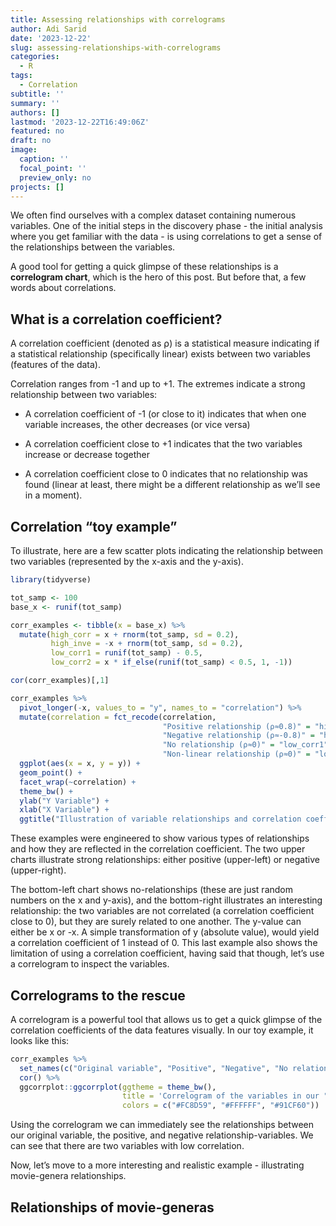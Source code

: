 ```yaml
---
title: Assessing relationships with correlograms
author: Adi Sarid
date: '2023-12-22'
slug: assessing-relationships-with-correlograms
categories:
  - R
tags:
  - Correlation
subtitle: ''
summary: ''
authors: []
lastmod: '2023-12-22T16:49:06Z'
featured: no
draft: no
image:
  caption: ''
  focal_point: ''
  preview_only: no
projects: []
---
```


We often find ourselves with a complex dataset containing numerous variables. 
One of the initial steps in the discovery phase - the initial analysis where 
you get familiar with the data - is using correlations to get a sense of the 
relationships between the variables.

A good tool for getting a quick glimpse of these relationships is a 
**correlogram chart**, which is the hero of this post. But before that, 
a few words about correlations.

## What is a correlation coefficient?

A correlation coefficient (denoted as ⍴) is a statistical measure indicating if 
a statistical relationship (specifically linear) exists between two variables 
(features of the data). 

Correlation ranges from -1 and up to +1. 
The extremes indicate a strong relationship between two variables: 

   * A correlation coefficient of -1 (or close to it) indicates that when one 
   variable increases, the other decreases (or vice versa)

   * A correlation coefficient close to +1 indicates that the 
   two variables increase or decrease together

   * A correlation coefficient close to 0 indicates that no 
   relationship was found (linear at least, there might be a different 
   relationship as we'll see in a moment).

## Correlation "toy example"

To illustrate, here are a few scatter plots indicating the relationship 
between two variables (represented by the x-axis and the y-axis).

```r

library(tidyverse)

tot_samp <- 100
base_x <- runif(tot_samp)

corr_examples <- tibble(x = base_x) %>% 
  mutate(high_corr = x + rnorm(tot_samp, sd = 0.2),
         high_inve = -x + rnorm(tot_samp, sd = 0.2),
         low_corr1 = runif(tot_samp) - 0.5,
         low_corr2 = x * if_else(runif(tot_samp) < 0.5, 1, -1))

cor(corr_examples)[,1]

corr_examples %>% 
  pivot_longer(-x, values_to = "y", names_to = "correlation") %>% 
  mutate(correlation = fct_recode(correlation,
                                  "Positive relationship (⍴≈0.8)" = "high_corr",
                                  "Negative relationship (⍴≈-0.8)" = "high_inve",
                                  "No relationship (⍴≈0)" = "low_corr1",
                                  "Non-linear relationship (⍴≈0)" = "low_corr2")) %>% 
  ggplot(aes(x = x, y = y)) + 
  geom_point() + 
  facet_wrap(~correlation) + 
  theme_bw() + 
  ylab("Y Variable") + 
  xlab("X Variable") + 
  ggtitle("Illustration of variable relationships and correlation coefficient")
```

These examples were engineered to show various types of relationships and how 
they are reflected in the correlation coefficient. The two upper charts 
illustrate strong relationships: either positive (upper-left) or negative 
(upper-right).

The bottom-left chart shows no-relationships (these are just random numbers 
on the x and y-axis), and the bottom-right illustrates an interesting 
relationship: the two variables are not correlated 
(a correlation coefficient close to 0), but they are surely related to one 
another. The y-value can either be x or -x. A simple transformation of y 
(absolute value),  would yield a correlation coefficient of 1 instead of 0. 
This last example also shows the limitation of using a correlation coefficient,
having said that though, let's use a correlogram to inspect the variables.

## Correlograms to the rescue

A correlogram is a powerful tool that allows us to get a quick glimpse of the 
correlation coefficients of the data features visually. In our toy example, 
it looks like this:

```r
corr_examples %>% 
  set_names(c("Original variable", "Positive", "Negative", "No relationship", "Non-linear")) %>% 
  cor() %>% 
  ggcorrplot::ggcorrplot(ggtheme = theme_bw(), 
                         title = 'Correlogram of the variables in our "toy example"', 
                         colors = c("#FC8D59", "#FFFFFF", "#91CF60"))
```

Using the correlogram we can immediately see the relationships between our 
original variable, the positive, and negative relationship-variables. 
We can see that there are two variables with low correlation.

Now, let's move to a more interesting and realistic example - 
illustrating movie-genera relationships.

## Relationships of movie-generas

